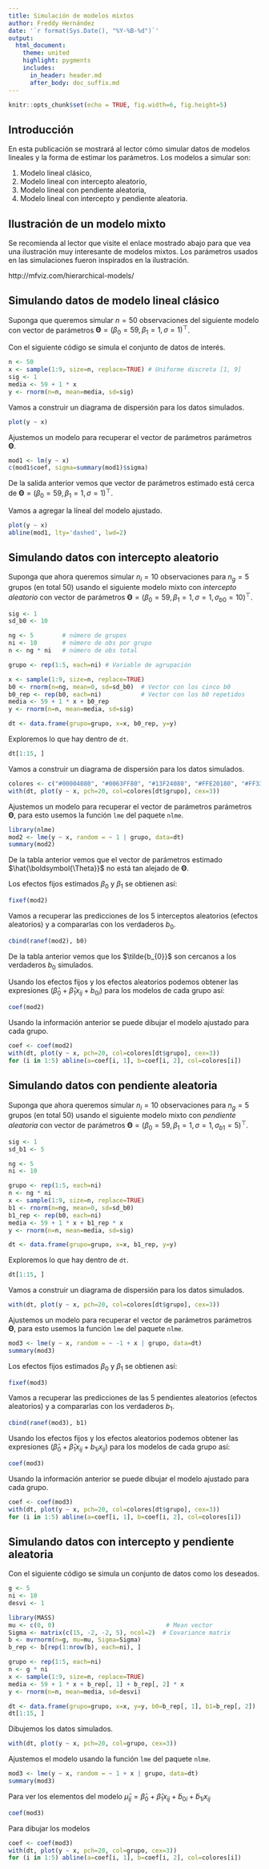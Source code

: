 ```yaml
---
title: Simulación de modelos mixtos
author: Freddy Hernández
date: '`r format(Sys.Date(), "%Y-%B-%d")`'
output:
  html_document:
    theme: united
    highlight: pygments
    includes:
      in_header: header.md
      after_body: doc_suffix.md
---
```


```r
knitr::opts_chunk$set(echo = TRUE, fig.width=6, fig.height=5)
```

## Introducción
En esta publicación se mostrará al lector cómo simular datos de modelos lineales y la forma de estimar los parámetros. Los modelos a simular son:

1. Modelo lineal clásico,  
2. Modelo lineal con intercepto aleatorio,  
3. Modelo lineal con pendiente aleatoria,  
4. Modelo lineal con intercepto y pendiente aleatoria.  

## Ilustración de un modelo mixto
Se recomienda al lector que visite el enlace mostrado abajo para que vea una ilustración muy interesante de modelos mixtos. Los parámetros usados en las simulaciones fueron inspirados en la ilustración.

http://mfviz.com/hierarchical-models/

## Simulando datos de modelo lineal clásico
Suponga que queremos simular $n=50$ observaciones del siguiente modelo con vector de parámetros $\boldsymbol{\Theta}=(\beta_0=59, \beta_1=1, \sigma=1)^\top$.

\begin{align*} 
y_i &\sim N(\mu_i, \sigma^2) \\ 
\mu_i &= 59 + 1 x_i \\
\sigma &= 1 \\
x &\sim Uniforme[1, 9]
\end{align*}

Con el siguiente código se simula el conjunto de datos de interés.
```r
n <- 50
x <- sample(1:9, size=n, replace=TRUE) # Uniforme discreta [1, 9]
sig <- 1
media <- 59 + 1 * x
y <- rnorm(n=n, mean=media, sd=sig)
```

Vamos a construir un diagrama de dispersión para los datos simulados.
```r
plot(y ~ x)
```

Ajustemos un modelo para recuperar el vector de parámetros parámetros $\boldsymbol{\Theta}$.
```r
mod1 <- lm(y ~ x)
c(mod1$coef, sigma=summary(mod1)$sigma)
```

De la salida anterior vemos que vector de parámetros estimado está cerca de $\boldsymbol{\Theta}=(\beta_0=59, \beta_1=1, \sigma=1)^\top$.

Vamos a agregar la líneal del modelo ajustado.
```r
plot(y ~ x)
abline(mod1, lty='dashed', lwd=2)
```

## Simulando datos con intercepto aleatorio
Suponga que ahora queremos simular $n_i=10$ observaciones para $n_g=5$ grupos (en total 50) usando el siguiente modelo mixto con _intercepto aleatorio_ con vector de parámetros $\boldsymbol{\Theta}=(\beta_0=59, \beta_1=1, \sigma=1, \sigma_{b0}=10)^\top$.

\begin{align*} 
y_{ij} &\sim N(\mu_{ij}, \sigma^2) \\ 
\mu_{ij} &= 59 + 1 \, x_{ij} + b_{0i} \\
\sigma &= 1 \\
b_0 &\sim N(0, \sigma_{b0}) \\
x &\sim Uniforme[1, 9] \\
i &= 1, 2, \ldots, n_g, j=1, 2, \ldots, n_i
\end{align*}

```r
sig <- 1
sd_b0 <- 10

ng <- 5        # número de grupos
ni <- 10       # número de obs por grupo
n <- ng * ni   # número de obs total

grupo <- rep(1:5, each=ni) # Variable de agrupación

x <- sample(1:9, size=n, replace=TRUE)
b0 <- rnorm(n=ng, mean=0, sd=sd_b0)  # Vector con los cinco b0
b0_rep <- rep(b0, each=ni)           # Vector con los b0 repetidos
media <- 59 + 1 * x + b0_rep
y <- rnorm(n=n, mean=media, sd=sig)

dt <- data.frame(grupo=grupo, x=x, b0_rep, y=y)
```

Exploremos lo que hay dentro de `dt`.
```r
dt[1:15, ]
```

Vamos a construir un diagrama de dispersión para los datos simulados.
```r
colores <- c("#00004080", "#0063FF80", "#13F24080", "#FFE20180", "#FF330080")
with(dt, plot(y ~ x, pch=20, col=colores[dt$grupo], cex=3))
```

Ajustemos un modelo para recuperar el vector de parámetros parámetros $\boldsymbol{\Theta}$, para esto usemos la función `lme` del paquete `nlme`. 
```r
library(nlme)
mod2 <- lme(y ~ x, random = ~ 1 | grupo, data=dt)
summary(mod2)
```

De la tabla anterior vemos que el vector de parámetros estimado $\hat{\boldsymbol{\Theta}}$ no está tan alejado de $\boldsymbol{\Theta}$.

Los efectos fijos estimados $\beta_0$ y $\beta_1$ se obtienen así:
```r
fixef(mod2)
```

Vamos a recuperar las predicciones de los 5 interceptos aleatorios (efectos aleatorios) y a compararlas con los verdaderos $b_{0}$.
```r
cbind(ranef(mod2), b0)
```

De la tabla anterior vemos que los $\tilde{b_{0}}$ son cercanos a los verdaderos $b_{0}$ simulados.

Usando los efectos fijos y los efectos aleatorios podemos obtener las expresiones ($\hat{\beta}_0 + \hat{\beta}_1 x_{ij} + b_{0i}$) para los modelos de cada grupo así:
```r
coef(mod2)
```

Usando la información anterior se puede dibujar el modelo ajustado para cada grupo.
```r
coef <- coef(mod2)
with(dt, plot(y ~ x, pch=20, col=colores[dt$grupo], cex=3))
for (i in 1:5) abline(a=coef[i, 1], b=coef[i, 2], col=colores[i])
```

## Simulando datos con pendiente aleatoria
Suponga que ahora queremos simular $n_i=10$ observaciones para $n_g=5$ grupos (en total 50) usando el siguiente modelo mixto con _pendiente aleatoria_ con vector de parámetros $\boldsymbol{\Theta}=(\beta_0=59, \beta_1=1, \sigma=1, \sigma_{b1}=5)^\top$.

\begin{align*} 
y_{ij} &\sim N(\mu_{ij}, \sigma^2) \\ 
\mu_{ij} &= 59 + 1 \, x_{ij} + b_{1i} \, x_{ij} \\
\sigma &= 1 \\
b_1 &\sim N(0, \sigma_{b1}) \\
x &\sim Uniforme[1, 9] \\
i &= 1, 2, \ldots, n_g, \quad j=1, 2, \ldots, n_i
\end{align*}

```r
sig <- 1
sd_b1 <- 5

ng <- 5
ni <- 10

grupo <- rep(1:5, each=ni)
n <- ng * ni
x <- sample(1:9, size=n, replace=TRUE)
b1 <- rnorm(n=ng, mean=0, sd=sd_b0)
b1_rep <- rep(b0, each=ni)
media <- 59 + 1 * x + b1_rep * x
y <- rnorm(n=n, mean=media, sd=sig)

dt <- data.frame(grupo=grupo, x=x, b1_rep, y=y)
```

Exploremos lo que hay dentro de `dt`.
```r
dt[1:15, ]
```

Vamos a construir un diagrama de dispersión para los datos simulados.
```r
with(dt, plot(y ~ x, pch=20, col=colores[dt$grupo], cex=3))
```

Ajustemos un modelo para recuperar el vector de parámetros parámetros $\boldsymbol{\Theta}$, para esto usemos la función `lme` del paquete `nlme`.
```r
mod3 <- lme(y ~ x, random = ~ -1 + x | grupo, data=dt)
summary(mod3)
```

Los efectos fijos estimados $\beta_0$ y $\beta_1$ se obtienen así:
```r
fixef(mod3)
```

Vamos a recuperar las predicciones de las 5 pendientes aleatorios (efectos aleatorios) y a compararlas con los verdaderos $b_{1}$.
```r
cbind(ranef(mod3), b1)
```

Usando los efectos fijos y los efectos aleatorios podemos obtener las expresiones ($\hat{\beta}_0 + \hat{\beta}_1 x_{ij} + b_{1i} x_{ij}$) para los modelos de cada grupo así:
```r
coef(mod3)
```

Usando la información anterior se puede dibujar el modelo ajustado para cada grupo.
```r
coef <- coef(mod3)
with(dt, plot(y ~ x, pch=20, col=colores[dt$grupo], cex=3))
for (i in 1:5) abline(a=coef[i, 1], b=coef[i, 2], col=colores[i])
```

## Simulando datos con intercepto y pendiente aleatoria
Con el siguiente código se simula un conjunto de datos como los deseados.


```r
g <- 5
ni <- 10
desvi <- 1

library(MASS)
mu <- c(0, 0)                               # Mean vector
Sigma <- matrix(c(15, -2, -2, 5), ncol=2)  # Covariance matrix
b <- mvrnorm(n=g, mu=mu, Sigma=Sigma)
b_rep <- b[rep(1:nrow(b), each=ni), ]

grupo <- rep(1:5, each=ni)
n <- g * ni
x <- sample(1:9, size=n, replace=TRUE)
media <- 59 + 1 * x + b_rep[, 1] + b_rep[, 2] * x
y <- rnorm(n=n, mean=media, sd=desvi)

dt <- data.frame(grupo=grupo, x=x, y=y, b0=b_rep[, 1], b1=b_rep[, 2])
dt[1:15, ]
```

Dibujemos los datos simulados.
```r
with(dt, plot(y ~ x, pch=20, col=grupo, cex=3))
```

Ajustemos el modelo usando la función `lme` del paquete `nlme`.

```r
mod3 <- lme(y ~ x, random = ~ 1 + x | grupo, data=dt)
summary(mod3)
```

Para ver los elementos del modelo $\hat{\mu}_{ij} = \hat{\beta}_0 + \hat{\beta}_1 x_{ij} + \tilde{b}_{0i} + \tilde{b}_{1i} x_{ij}$
```r
coef(mod3)
```

Para dibujar los modelos
```r
coef <- coef(mod3)
with(dt, plot(y ~ x, pch=20, col=grupo, cex=3))
for (i in 1:5) abline(a=coef[i, 1], b=coef[i, 2], col=colores[i])
```
